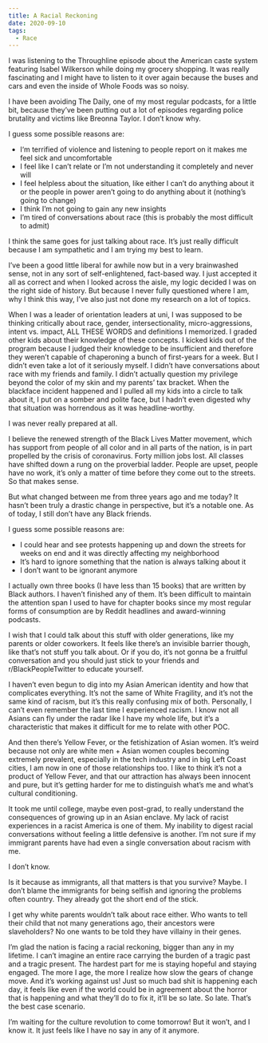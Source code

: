 ```yaml
---
title: A Racial Reckoning
date: 2020-09-10
tags:
  - Race
---
```



I was listening to the Throughline episode about the American caste system featuring Isabel Wilkerson while doing my grocery shopping. It was really fascinating and I might have to listen to it over again because the buses and cars and even the inside of Whole Foods was so noisy. 

I have been avoiding The Daily, one of my most regular podcasts, for a little bit, because they’ve been putting out a lot of episodes regarding police brutality and victims like Breonna Taylor. I don’t know why. 

I guess some possible reasons are:
- I‘m terrified of violence and listening to people report on it makes me feel sick and uncomfortable 
- I feel like I can’t relate or I’m not understanding it completely and never will
- I feel helpless about the situation, like either I can’t do anything about it or the people in power aren’t going to do anything about it (nothing’s going to change)
- I think I’m not going to gain any new insights
- I’m tired of conversations about race (this is probably the most difficult to admit)

I think the same goes for just talking about race. It’s just really difficult because I am sympathetic and I am trying my best to learn.

I’ve been a good little liberal for awhile now but in a very brainwashed sense, not in any sort of self-enlightened, fact-based way. I just accepted it all as correct and when I looked across the aisle, my logic decided I was on the right side of history. But because I never fully questioned where I am, why I think this way, I’ve also just not done my research on a lot of topics. 

When I was a leader of orientation leaders at uni, I was supposed to be thinking critically about race, gender, intersectionality, micro-aggressions, intent vs. impact, ALL THESE WORDS and definitions I memorized. I graded other kids about their knowledge of these concepts. I kicked kids out of the program because I judged their knowledge to be insufficient and therefore they weren’t capable of chaperoning a bunch of first-years for a week. But I didn’t even take a lot of it seriously myself. I didn’t have conversations about race with my friends and family. I didn’t actually question my privilege beyond the color of my skin and my parents’ tax bracket. When the blackface incident happened and I pulled all my kids into a circle to talk about it, I put on a somber and polite face, but I hadn’t even digested why that situation was horrendous as it was headline-worthy. 

I was never really prepared at all. 

I believe the renewed strength of the Black Lives Matter movement, which has support from people of all color and in all parts of the nation, is in part propelled by the crisis of coronavirus. Forty million jobs lost. All classes have shifted down a rung on the proverbial ladder. People are upset, people have no work, it’s only a matter of time before they come out to the streets. So that makes sense.

But what changed between me from three years ago and me today? It hasn’t been truly a drastic change in perspective, but it’s a notable one. As of today, I still don’t have any Black friends. 

I guess some possible reasons are:
- I could hear and see protests happening up and down the streets for weeks on end and it was directly affecting my neighborhood
- It’s hard to ignore something that the nation is always talking about it
- I don’t want to be ignorant anymore

I actually own three books (I have less than 15 books) that are written by Black authors. I haven’t finished any of them. It’s been difficult to maintain the attention span I used to have for chapter books since my most regular forms of consumption are by Reddit headlines and award-winning podcasts. 

I wish that I could talk about this stuff with older generations, like my parents or older coworkers. It feels like there’s an invisible barrier though, like that’s not stuff you talk about. Or if you do, it’s not gonna be a fruitful conversation and you should just stick to your friends and r/BlackPeopleTwitter to educate yourself. 

I haven’t even begun to dig into my Asian American identity and how that complicates everything. It’s not the same of White Fragility, and it’s not the same kind of racism, but it’s this really confusing mix of both. Personally, I can’t even remember the last time I experienced racism. I know not all Asians can fly under the radar like I have my whole life, but it’s a characteristic that makes it difficult for me to relate with other POC. 

And then there’s Yellow Fever, or the fetishization of Asian women. It’s weird because not only are white men + Asian women couples becoming extremely prevalent, especially in the tech industry and in big Left Coast cities, I am now in one of those relationships too. I like to think it’s not a product of Yellow Fever, and that our attraction has always been innocent and pure, but it’s getting harder for me to distinguish what’s me and what’s cultural conditioning. 

It took me until college, maybe even post-grad, to really understand the consequences of growing up in an Asian enclave. My lack of racist experiences in a racist America is one of them. My inability to digest racial conversations without feeling a little defensive is another. I’m not sure if my immigrant parents have had even a single conversation about racism with me.

I don’t know. 

Is it because as immigrants, all that matters is that you survive? Maybe. I don’t blame the immigrants for being selfish and ignoring the problems often country. They already got the short end of the stick. 

I get why white parents wouldn’t talk about race either. Who wants to tell their child that not many generations ago, their ancestors were slaveholders? No one wants to be told they have villainy in their genes.

I’m glad the nation is facing a racial reckoning, bigger than any in my lifetime. I can’t imagine an entire race carrying the burden of a tragic past and a tragic present. The hardest part for me is staying hopeful and staying engaged. The more I age, the more I realize how slow the gears of change move. And it’s working against us! Just so much bad shit is happening each day, it feels like even if the world could be in agreement about the horror that is happening and what they’ll do to fix it, it’ll be so late. So late. That’s the best case scenario. 

I’m waiting for the culture revolution to come tomorrow! But it won’t, and I know it. It just feels like I have no say in any of it anymore. 